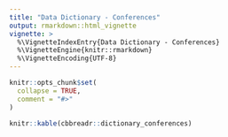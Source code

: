 ```yaml
---
title: "Data Dictionary - Conferences"
output: rmarkdown::html_vignette
vignette: >
  %\VignetteIndexEntry{Data Dictionary - Conferences}
  %\VignetteEngine{knitr::rmarkdown}
  %\VignetteEncoding{UTF-8}
---
```


```r
knitr::opts_chunk$set(
  collapse = TRUE,
  comment = "#>"
)
```

```r
knitr::kable(cbbreadr::dictionary_conferences)
```
